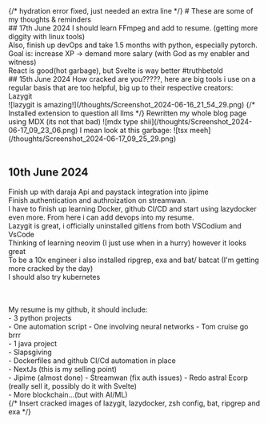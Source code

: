 
<Navbar />
{/* hydration error fixed, just needed an extra line */}
# These are some of my thoughts & reminders<br />
## 17th June 2024
I should learn FFmpeg and add to resume. (getting more diggity with linux tools)<br />
Also, finish up devOps and take 1.5 months with python, especially pytorch.<br />
Goal is: increase XP -> demand more salary (with God as my enabler and witness)<br/>
React is good(hot garbage), but Svelte is way better #truthbetold<br />
## 15th June 2024
How cracked are you?????, here are big tools i use on a regular basis that are too helpful, big up to their respective creators:<br />
Lazygit<br/>
![lazygit is amazing!](/thoughts/Screenshot_2024-06-16_21_54_29.png)
{/* Installed extension to question all llms */}
Rewritten my whole blog page using MDX (its not that bad)
![mdx type shii](/thoughts/Screenshot_2024-06-17_09_23_06.png)
I mean look at this garbage:
![tsx meeh](/thoughts/Screenshot_2024-06-17_09_25_29.png)
<br /><br />

## 10th June 2024<br />
Finish up with daraja Api and paystack integration into jipime<br />
Finish authentication and authroization on streamwan.<br />
I have to finish up learning Docker, github CI/CD and start using lazydocker even more. From here i can add devops into my resume.<br />
Lazygit is great, i officially uninstalled gitlens from both VSCodium and VsCode<br />
Thinking of learning neovim (I just use when in a hurry) however it looks great<br />
To be a 10x engineer i also installed ripgrep, exa and bat/ batcat (I'm getting more cracked by the day)<br />
I should also try kubernetes<br /><br /><br />

My resume is my github, it should include:<br />
    - 3 python projects<br />
        - One automation script
        - One involving neural networks
        - Tom cruise go brrr<br/>
    - 1 java project<br />
        - Slapsgiving <br />
    - Dockerfiles and github CI/Cd automation in place<br />
    - NextJs (this is my selling point)<br />
        - Jipime (almost done)
        - Streamwan (fix auth issues)
        - Redo astral Ecorp (really sell it, possibly do it with Svelte)<br />
    - More blockchain...(but with AI/ML)<br />
{/* Insert cracked images of lazygit, lazydocker, zsh config, bat, ripgrep and exa */}